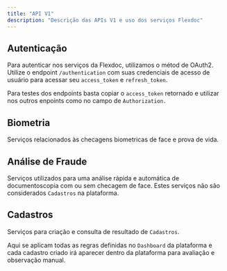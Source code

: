 ```yaml
---
title: "API V1"
description: "Descrição das APIs V1 e uso dos serviços Flexdoc"
---
```


## Autenticação

Para autenticar nos serviços da Flexdoc, utilizamos o métod de OAuth2. Utilize o endpoint `/authentication` com suas credenciais de acesso de usuário para acessar seu `access_token` e `refresh_token`.

Para testes dos endpoints basta copiar o `access_token` retornado e utilizar nos outros enpoints como no campo de `Authorization.`

## Biometria

Serviços relacionados às checagens biometricas de face e prova de vida.

## Análise de Fraude

Serviços utilizados para uma análise rápida e automática de documentoscopia com ou sem checagem de face. Estes serviços não são considerados `Cadastros` na plataforma.

## Cadastros

Serviços para criação e consulta de resultado de `Cadastros`.

Aqui se aplicam todas as regras definidas no `Dashboard` da plataforma e cada cadastro criado irá aparecer dentro da plataforma para avaliação e observação manual.